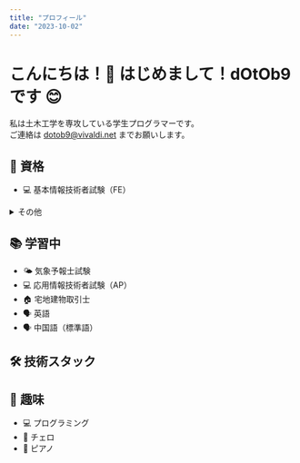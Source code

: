 ```yaml
---
title: "プロフィール"
date: "2023-10-02"
---
```



# こんにちは！🙌 はじめまして！dOtOb9 です 😊

私は土木工学を専攻している学生プログラマーです。<br />
ご連絡は dotob9@vivaldi.net までお願いします。


## 🏅 資格
- 💻 基本情報技術者試験（FE）
<details>
    <summary>その他</summary>

    - 💻 情報セキュリティマネジメント（SG）
    - 💻 ITパスポート
    - 💻 MOS Excel 2019 アソシエイト
    - 💻 MOS Excel 2019 エキスパート
    - 💻 MOS PowerPoint 2019
    - 🚗 普通自動車免許（AT限定）
</details>

## 📚 学習中
- 🌤️ 気象予報士試験
- 💻 応用情報技術者試験（AP）
- 🏠 宅地建物取引士
- 🗣️ 英語
- 🗣️ 中国語（標準語）

## 🛠️ 技術スタック
<TechStacks />

## 🥰 趣味
- 💻 プログラミング
- 🎻 チェロ
- 🎹 ピアノ

